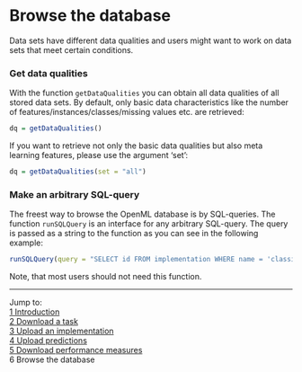 Browse the database
===================

Data sets have different data qualities and users might want to work on data sets that meet
certain conditions. 

### Get data qualities
With the function `getDataQualities` you can obtain all data qualities of all stored data sets. 
By default, only basic data characteristics like the number of features/instances/classes/missing 
values etc. are retrieved:

```r
dq = getDataQualities()
```

If you want to retrieve not only the basic data qualities but also meta learning features, 
please use the argument 'set':

```r
dq = getDataQualities(set = "all")
```

### Make an arbitrary SQL-query
The freest way to browse the OpenML database is by SQL-queries. The function `runSQLQuery` is 
an interface for any arbitrary SQL-query. The query is passed as a string to the function as 
you can see in the following example:

```r
runSQLQuery(query = "SELECT id FROM implementation WHERE name = 'classif.rpart'")
```

Note, that most users should not need this function.

----------------------------------------------------------------------------------------------------------------------
Jump to:   
[1 Introduction](1-Introduction.md)  
[2 Download a task](2-Download-a-task.md)  
[3 Upload an implementation](3-Upload-an-implementation.md)  
[4 Upload predictions](4-Upload-predictions.md)  
[5 Download performance measures](5-Download-performance-measures.md)  
6 Browse the database
